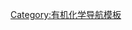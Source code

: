 {{navbox
| name = 酚酸
| title = [[酚酸]]（C6-C1）及其糖苷
| listclass = hlist

| group1 = [[单羟基苯甲酸]]
| list1 =
* [[间羟基苯甲酸]]
* [[对羟基苯甲酸]]
* [[水楊酸]]（邻羟基苯甲酸）
{{Navbox subgroup
| group1 = 苷
| list1  =
* [[对羟基苯甲酸糖苷]]
| group2 = 酯
| list2 =
* [[对羟基苯甲酸甲酯]]（羟苯甲酯）
}}

| group2 = [[二羟基苯甲酸]]
| list2 =
* [[2,3-二羟基苯甲酸]]（次没食子酸）
* [[2,4-二羟基苯甲酸]]
* 2,5-二羟基苯甲酸（[[龙胆酸]]）
* [[2,6-二羟基苯甲酸]]
* 3,4-二羟基苯甲酸（[[原儿茶酸]]）
* [[3,5-二羟基苯甲酸]]

{{Navbox subgroup
| group1 = 酯
| list1  =
* [[原儿茶酸乙酯]]
* [[苔色酸]]
}}

| group3 = [[三羟基苯甲酸]]
| list3  =
* [[没食子酸]]（3,4,5-三羟基苯甲酸）
* [[间苯三酚羧酸]]（2,4,6-三羟基苯甲酸）
{{Navbox subgroup
| group1 = 苷
| list1  =
* [[岩白菜素]]
* [[去甲岩白菜素]]
* [[茶没食子素]]
* [[诃子酸]]
* [[诃黎勒酸]]
| group2 = 酯
| list2  =
* [[丁香酸]]
* [[3,4,5-三甲氧基苯甲酸]]（桉叶酸）
*{{link-de|没食子酸酯|Gallate}}
** [[没食子酸甲酯]]
** [[没食子酸乙酯]]
** {{link-de|没食子酸丙酯|Propylgallat}}
** [[没食子酸辛酯]]
** [[没食子酸月桂酯]]
}}

}}<noinclude>
[[Category:有机化学导航模板]]
[[Category:酚酸| ]]
</noinclude>